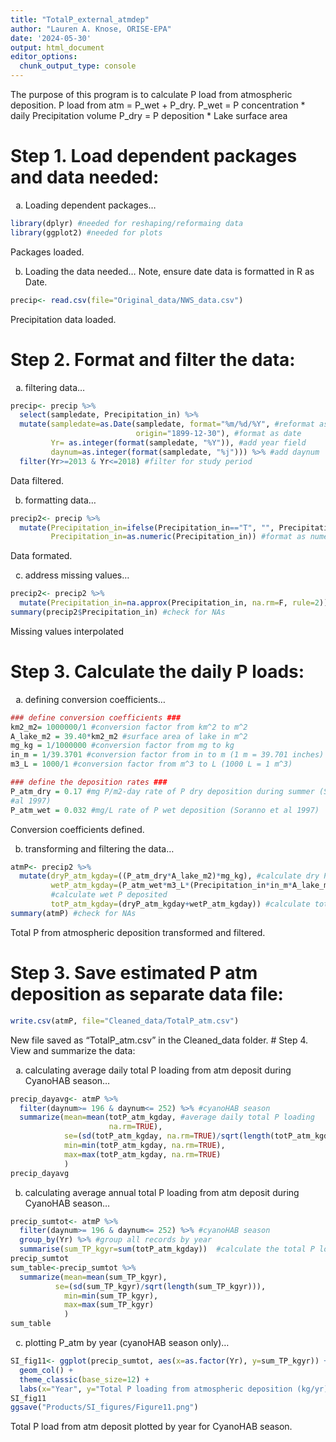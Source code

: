 ```yaml
---
title: "TotalP_external_atmdep"
author: "Lauren A. Knose, ORISE-EPA"
date: '2024-05-30'
output: html_document
editor_options: 
  chunk_output_type: console
---
```


The purpose of this program is to calculate P load from atmospheric deposition. 
P load from atm = P_wet + P_dry.
P_wet = P concentration * daily Precipitation volume
P_dry = P deposition * Lake surface area


# Step 1. Load dependent packages and data needed:

a) Loading dependent packages...
```r
library(dplyr) #needed for reshaping/reformaing data
library(ggplot2) #needed for plots
```

Packages loaded.

b) Loading the data needed...
Note, ensure date data is formatted in R as Date.

```r
precip<- read.csv(file="Original_data/NWS_data.csv")
```

Precipitation data loaded.

# Step 2. Format and filter the data:

a) filtering data...
```r
precip<- precip %>%
  select(sampledate, Precipitation_in) %>%
  mutate(sampledate=as.Date(sampledate, format="%m/%d/%Y", #reformat as date
                            origin="1899-12-30"), #format as date
         Yr= as.integer(format(sampledate, "%Y")), #add year field
         daynum=as.integer(format(sampledate, "%j"))) %>% #add daynum
  filter(Yr>=2013 & Yr<=2018) #filter for study period
```

Data filtered.

b) formatting data...

```r
precip2<- precip %>%
  mutate(Precipitation_in=ifelse(Precipitation_in=="T", "", Precipitation_in),#remove flagged records with value "T"
         Precipitation_in=as.numeric(Precipitation_in)) #format as numeric
```

Data formated.

c) address missing values...

```r
precip2<- precip2 %>%
  mutate(Precipitation_in=na.approx(Precipitation_in, na.rm=F, rule=2)) #fill missing vlaues with na approx or closest value
summary(precip2$Precipitation_in) #check for NAs
```

Missing values interpolated

# Step 3. Calculate the daily P loads:

a) defining conversion coefficients...

```r
### define conversion coefficients ###
km2_m2= 1000000/1 #conversion factor from km^2 to m^2
A_lake_m2 = 39.40*km2_m2 #surface area of lake in m^2 
mg_kg = 1/1000000 #conversion factor from mg to kg
in_m = 1/39.3701 #conversion factor from in to m (1 m = 39.701 inches)
m3_L = 1000/1 #conversion factor from m^3 to L (1000 L = 1 m^3)

### define the deposition rates ###
P_atm_dry = 0.17 #mg P/m2-day rate of P dry deposition during summer (Soranno et 
#al 1997)
P_atm_wet = 0.032 #mg/L rate of P wet deposition (Soranno et al 1997)
```

Conversion coefficients defined.

b) transforming and filtering the data...

```r
atmP<- precip2 %>%
  mutate(dryP_atm_kgday=((P_atm_dry*A_lake_m2)*mg_kg), #calculate dry P
         wetP_atm_kgday=(P_atm_wet*m3_L*(Precipitation_in*in_m*A_lake_m2)*mg_kg),
         #calculate wet P deposited
         totP_atm_kgday=(dryP_atm_kgday+wetP_atm_kgday)) #calculate total P_atm
summary(atmP) #check for NAs
```

Total P from atmospheric deposition transformed and filtered.

# Step 3. Save estimated P atm deposition as separate data file:

```r
write.csv(atmP, file="Cleaned_data/TotalP_atm.csv")
```

New file saved as "TotalP_atm.csv" in the Cleaned_data folder.
# Step 4. View and summarize the data:

a) calculating average daily total P loading from atm deposit during CyanoHAB season...

```r
precip_dayavg<- atmP %>%  
  filter(daynum>= 196 & daynum<= 252) %>% #cyanoHAB season
  summarize(mean=mean(totP_atm_kgday, #average daily total P loading
                      na.rm=TRUE),
            se=(sd(totP_atm_kgday, na.rm=TRUE)/sqrt(length(totP_atm_kgday))),
            min=min(totP_atm_kgday, na.rm=TRUE),
            max=max(totP_atm_kgday, na.rm=TRUE)
            )
precip_dayavg
```

b) calculating average annual total P loading from atm deposit during CyanoHAB season...

```r
precip_sumtot<- atmP %>%
  filter(daynum>= 196 & daynum<= 252) %>% #cyanoHAB season
  group_by(Yr) %>% #group all records by year
  summarise(sum_TP_kgyr=sum(totP_atm_kgday))  #calculate the total P load
precip_sumtot
sum_table<-precip_sumtot %>%
  summarize(mean=mean(sum_TP_kgyr),
          se=(sd(sum_TP_kgyr)/sqrt(length(sum_TP_kgyr))),
            min=min(sum_TP_kgyr),
            max=max(sum_TP_kgyr)
            )
sum_table
```

c) plotting P_atm by year (cyanoHAB season only)...

```r
SI_fig11<- ggplot(precip_sumtot, aes(x=as.factor(Yr), y=sum_TP_kgyr)) +
  geom_col() +
  theme_classic(base_size=12) +
  labs(x="Year", y="Total P loading from atmospheric deposition (kg/yr)")
SI_fig11
ggsave("Products/SI_figures/Figure11.png")
```

Total P load from atm deposit plotted by year for CyanoHAB season.
